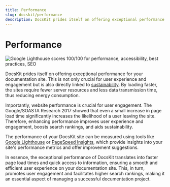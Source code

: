```yaml
---
title: Performance
slug: docskit/performance
description: DocsKit prides itself on offering exceptional performance for your documentation site. 
---
```


# Performance

![Google Lighthouse scores 100/100 for performance, accessibility, best practices, SEO](./DocsKit_performance.png)

DocsKit prides itself on offering exceptional performance for your documentation site. This is not only crucial for user experience and engagement but is also directly linked to [sustainability](/sustainability). By loading faster, the sites require fewer server resources and less data transmission time, thus reducing energy consumption.

Importantly, website performance is crucial for user engagement. The Google/SOASTA Research 2017 showed that even a small increase in page load time significantly increases the likelihood of a user leaving the site. Therefore, enhancing performance improves user experience and engagement, boosts search rankings, and aids sustainability.

The performance of your DocsKit site can be measured using tools like [Google Lighthouse](https://developer.chrome.com/docs/lighthouse/overview/) or [PageSpeed Insights](https://pagespeed.web.dev/), which provide insights into your site's performance metrics and offer improvement suggestions.  

In essence, the exceptional performance of DocsKit translates into faster page load times and quick access to information, ensuring a smooth and efficient user experience on your documentation site. This, in turn, promotes user engagement and facilitates higher search rankings, making it an essential aspect of managing a successful documentation project.
